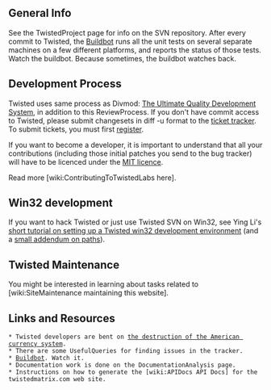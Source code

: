 == General Info ==

See the TwistedProject page for info on the SVN repository. After every commit to Twisted, the [http://twistedmatrix.com/buildbot/ Buildbot] runs all the unit tests on several separate machines on a few different platforms, and reports the status of those tests. Watch the buildbot. Because sometimes, the buildbot watches back.

== Development Process ==

Twisted uses same process as Divmod: [http://divmod.org/trac/wiki/UltimateQualityDevelopmentSystem The Ultimate Quality Development System], in addition to this ReviewProcess. If you don't have commit access to Twisted, please submit changesets in diff -u format to the [http://twistedmatrix.com/trac/newticket ticket tracker]. To submit tickets, you must first [http://twistedmatrix.com/trac/register register].

If you want to become a developer, it is important to understand that all your contributions (including those initial patches you send to the bug tracker) will have to be licenced under the [http://www.opensource.org/licenses/mit-license.php MIT licence].

Read more [wiki:ContributingToTwistedLabs here].

== Win32 development ==

If you want to hack Twisted or just use Twisted SVN on Win32, see Ying Li's [http://cyli.livejournal.com/22274.html short tutorial on setting up a Twisted win32 development environment] (and a [http://cyli.livejournal.com/22921.html small addendum on paths]).

== Twisted Maintenance ==

You might be interested in learning about tasks related to [wiki:SiteMaintenance maintaining this website].

== Links and Resources ==

 * Twisted developers are bent on [http://isometric.sixsided.org/_/twisted_plutonium/ the destruction of the American currency system].
 * There are some UsefulQueries for finding issues in the tracker.
 * [http://twistedmatrix.com/buildbot/ Buildbot]. Watch it.
 * Documentation work is done on the DocumentationAnalysis page.
 * Instructions on how to generate the [wiki:APIDocs API Docs] for the twistedmatrix.com web site.

